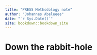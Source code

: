 ```yaml
--- 
title: "PRESS Methodology note"
author: "Johannes Abeleeee"
date: "`r Sys.Date()`"
site: bookdown::bookdown_site
---
```


# Down the rabbit-hole

